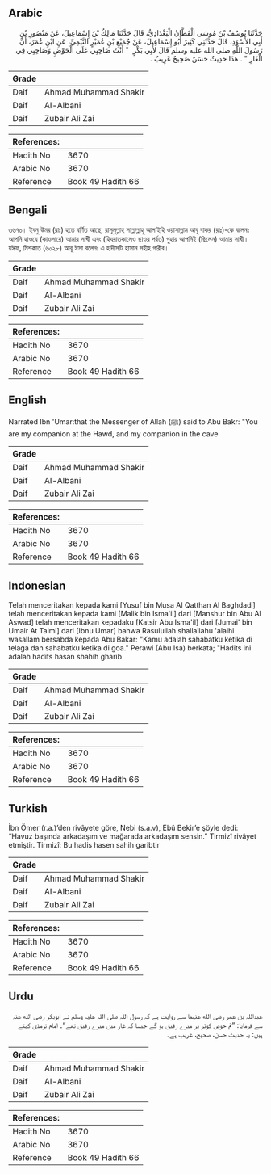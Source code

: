 ## Arabic


<div dir="rtl" lang="ar" style={{fontSize:'larger',backgroundColor:'#f8f9fa',padding:20}}>
حَدَّثَنَا يُوسُفُ بْنُ مُوسَى الْقَطَّانُ الْبَغْدَادِيُّ، قَالَ حَدَّثَنَا مَالِكُ بْنُ إِسْمَاعِيلَ، عَنْ مَنْصُورِ بْنِ أَبِي الأَسْوَدِ، قَالَ حَدَّثَنِي كَثِيرٌ أَبُو إِسْمَاعِيلَ، عَنْ جُمَيْعِ بْنِ عُمَيْرٍ التَّيْمِيِّ، عَنِ ابْنِ عُمَرَ، أَنَّ رَسُولَ اللَّهِ صلى الله عليه وسلم قَالَ لأَبِي بَكْرٍ ‏ "‏ أَنْتَ صَاحِبِي عَلَى الْحَوْضِ وَصَاحِبِي فِي الْغَارِ ‏"‏ ‏.‏ هَذَا حَدِيثٌ حَسَنٌ صَحِيحٌ غَرِيبٌ ‏.‏
</div>
<div style={{backgroundColor:'#f8f9fa',padding:20, marginBottom: 10}}><table> <thead> <tr> <th>Grade</th> <th></th> </tr> </thead> <tbody> <tr><td>Daif</td><td>Ahmad Muhammad Shakir</td></tr><tr><td>Daif</td><td>Al-Albani</td></tr><tr><td>Daif</td><td>Zubair Ali Zai</td></tr></tbody></table><table> <thead> <tr> <th>References:</th> <th></th> </tr> </thead> <tbody><tr><td>Hadith No</td><td>3670</td></tr><tr><td>Arabic No</td><td>3670</td></tr><tr><td>Reference</td><td>Book 49 Hadith 66</td></tr></tbody></table></div>

## Bengali


<div dir="ltr" lang="bn" style={{fontSize:'larger',backgroundColor:'#f8f9fa',padding:20}}>
৩৬৭০। ইবনু উমর (রাঃ) হতে বর্ণিত আছে, রাসূলুল্লাহ সাল্লাল্লাহু আলাইহি ওয়াসাল্লাম আবূ বাকর (রাঃ)-কে বলেনঃ আপনি হাওযে (কাওসারে) আমার সাখী এবং (হিযরাতকালেও ছাওর পর্বত) গুহায় আপনিই (ছিলেন) আমার সাখী। যঈফ, মিশকাত (৬০২৮) আবূ ঈসা বলেনঃ এ হাদীসটি হাসান সহীহ গারীব।
</div>
<div style={{backgroundColor:'#f8f9fa',padding:20, marginBottom: 10}}><table> <thead> <tr> <th>Grade</th> <th></th> </tr> </thead> <tbody> <tr><td>Daif</td><td>Ahmad Muhammad Shakir</td></tr><tr><td>Daif</td><td>Al-Albani</td></tr><tr><td>Daif</td><td>Zubair Ali Zai</td></tr></tbody></table><table> <thead> <tr> <th>References:</th> <th></th> </tr> </thead> <tbody><tr><td>Hadith No</td><td>3670</td></tr><tr><td>Arabic No</td><td>3670</td></tr><tr><td>Reference</td><td>Book 49 Hadith 66</td></tr></tbody></table></div>

## English


<div dir="ltr" lang="en" style={{fontSize:'larger',backgroundColor:'#f8f9fa',padding:20}}>
Narrated Ibn 'Umar:that the Messenger of Allah (ﷺ) said to Abu Bakr: "You are my companion at the Hawd, and my companion in the cave
</div>
<div style={{backgroundColor:'#f8f9fa',padding:20, marginBottom: 10}}><table> <thead> <tr> <th>Grade</th> <th></th> </tr> </thead> <tbody> <tr><td>Daif</td><td>Ahmad Muhammad Shakir</td></tr><tr><td>Daif</td><td>Al-Albani</td></tr><tr><td>Daif</td><td>Zubair Ali Zai</td></tr></tbody></table><table> <thead> <tr> <th>References:</th> <th></th> </tr> </thead> <tbody><tr><td>Hadith No</td><td>3670</td></tr><tr><td>Arabic No</td><td>3670</td></tr><tr><td>Reference</td><td>Book 49 Hadith 66</td></tr></tbody></table></div>

## Indonesian


<div dir="ltr" lang="id" style={{fontSize:'larger',backgroundColor:'#f8f9fa',padding:20}}>
Telah menceritakan kepada kami [Yusuf bin Musa Al Qatthan Al Baghdadi] telah menceritakan kepada kami [Malik bin Isma'il] dari [Manshur bin Abu Al Aswad] telah menceritakan kepadaku [Katsir Abu Isma'il] dari [Jumai' bin Umair At Taimi] dari [Ibnu Umar] bahwa Rasulullah shallallahu 'alaihi wasallam bersabda kepada Abu Bakar: "Kamu adalah sahabatku ketika di telaga dan sahabatku ketika di goa." Perawi (Abu Isa) berkata; "Hadits ini adalah hadits hasan shahih gharib
</div>
<div style={{backgroundColor:'#f8f9fa',padding:20, marginBottom: 10}}><table> <thead> <tr> <th>Grade</th> <th></th> </tr> </thead> <tbody> <tr><td>Daif</td><td>Ahmad Muhammad Shakir</td></tr><tr><td>Daif</td><td>Al-Albani</td></tr><tr><td>Daif</td><td>Zubair Ali Zai</td></tr></tbody></table><table> <thead> <tr> <th>References:</th> <th></th> </tr> </thead> <tbody><tr><td>Hadith No</td><td>3670</td></tr><tr><td>Arabic No</td><td>3670</td></tr><tr><td>Reference</td><td>Book 49 Hadith 66</td></tr></tbody></table></div>

## Turkish


<div dir="ltr" lang="tr" style={{fontSize:'larger',backgroundColor:'#f8f9fa',padding:20}}>
İbn Ömer (r.a.)’den rivâyete göre, Nebi (s.a.v), Ebû Bekir’e şöyle dedi: “Havuz başında arkadaşım ve mağarada arkadaşım sensin.” Tirmizî rivâyet etmiştir. Tirmizî: Bu hadis hasen sahih garibtir
</div>
<div style={{backgroundColor:'#f8f9fa',padding:20, marginBottom: 10}}><table> <thead> <tr> <th>Grade</th> <th></th> </tr> </thead> <tbody> <tr><td>Daif</td><td>Ahmad Muhammad Shakir</td></tr><tr><td>Daif</td><td>Al-Albani</td></tr><tr><td>Daif</td><td>Zubair Ali Zai</td></tr></tbody></table><table> <thead> <tr> <th>References:</th> <th></th> </tr> </thead> <tbody><tr><td>Hadith No</td><td>3670</td></tr><tr><td>Arabic No</td><td>3670</td></tr><tr><td>Reference</td><td>Book 49 Hadith 66</td></tr></tbody></table></div>

## Urdu


<div dir="rtl" lang="ur" style={{fontSize:'larger',backgroundColor:'#f8f9fa',padding:20}}>
عبداللہ بن عمر رضی الله عنہما سے روایت ہے کہ رسول اللہ صلی اللہ علیہ وسلم نے ابوبکر رضی الله عنہ سے فرمایا: ”تم حوض کوثر پر میرے رفیق ہو گے جیسا کہ غار میں میرے رفیق تھے“۔ امام ترمذی کہتے ہیں: یہ حدیث حسن، صحیح، غریب ہے۔
</div>
<div style={{backgroundColor:'#f8f9fa',padding:20, marginBottom: 10}}><table> <thead> <tr> <th>Grade</th> <th></th> </tr> </thead> <tbody> <tr><td>Daif</td><td>Ahmad Muhammad Shakir</td></tr><tr><td>Daif</td><td>Al-Albani</td></tr><tr><td>Daif</td><td>Zubair Ali Zai</td></tr></tbody></table><table> <thead> <tr> <th>References:</th> <th></th> </tr> </thead> <tbody><tr><td>Hadith No</td><td>3670</td></tr><tr><td>Arabic No</td><td>3670</td></tr><tr><td>Reference</td><td>Book 49 Hadith 66</td></tr></tbody></table></div>